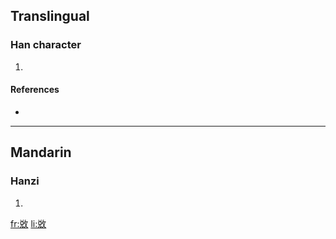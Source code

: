 {{see|敓}}
==Translingual==

===Han character===
{{Han char|rn=66|rad=攴|as=07|sn=11|four=|canj=金山人大 (CUOK), X金山人大 (XCUOK)}}

# {{defn|Han|sort=攴07}}

====References====
* {{Han ref|kx=0472.051|hdz=21463.060|uh=655A|ud=25946}}

----

==Mandarin==

===Hanzi===
{{cmn-hanzi|pin=[[duó]] ([[duo2]]), [[liǎn]] ([[lian3]])|wg=to<sup>2</sup>, lien<sup>3</sup>}}

# {{defn|Mandarin}}

[[fr:敚]]
[[li:敚]]